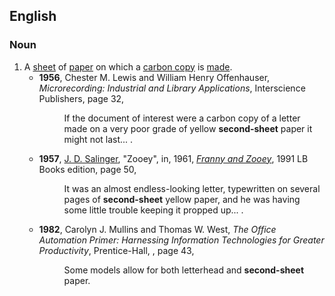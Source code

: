 {{also|second-sheet}}
==English==

===Noun===
{{en-noun}}

# A [[sheet]] of [[paper]] on which a [[carbon copy]] is [[make|made]].
#* '''1956''', Chester M. Lewis and William Henry Offenhauser, ''Microrecording: Industrial and Library Applications'', Interscience Publishers, page 32,
#*: If the document of interest were a carbon copy of a letter made on a very poor grade of yellow '''second-sheet''' paper it might not last...&nbsp;.
#* '''1957''', [[w:J. D. Salinger|J. D. Salinger]], "Zooey", in, 1961, ''[[w:Franny and Zooey|Franny and Zooey]]'', 1991 LB Books edition, page 50,
#*: It was an almost endless-looking letter, typewritten on several pages of '''second-sheet''' yellow paper, and he was having some little trouble keeping it propped up...&nbsp;.
#* '''1982''', Carolyn J. Mullins and Thomas W. West, ''The Office Automation Primer: Harnessing Information Technologies for Greater Productivity'', Prentice-Hall, {{ISBN|013631077X}}, page 43,
#*: Some models allow for both letterhead and '''second-sheet''' paper.